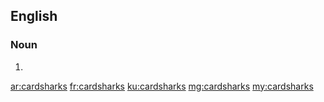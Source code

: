==English==

===Noun===
{{head|en}}

# {{plural of|cardshark}}

[[ar:cardsharks]]
[[fr:cardsharks]]
[[ku:cardsharks]]
[[mg:cardsharks]]
[[my:cardsharks]]